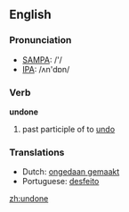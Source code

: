 ==English==

===Pronunciation===
*[[w:SAMPA|SAMPA]]: /'/
*[[w:IPA|IPA]]: /ʌn'dɒn/

===Verb===
'''undone'''

# past participle of to [[undo]]

===Translations===
*Dutch: [[ongedaan gemaakt]]
*Portuguese: [[desfeito]]

[[zh:undone]]